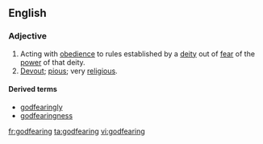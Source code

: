 ==English==
===Adjective===
{{en-adj}}
# Acting with [[obedience]] to rules established by a [[deity]] out of [[fear]] of the [[power]] of that deity.
# [[devout|Devout]]; [[pious]]; very [[religious]].

====Derived terms====
* [[godfearingly]]
* [[godfearingness]]

[[fr:godfearing]]
[[ta:godfearing]]
[[vi:godfearing]]
